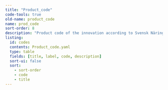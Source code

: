 ```yaml
---
title: "Product_code"
code-tools: true
old-name: product_code
name: prod_code
sort-order: 8
description: "Product code of the innovation according to Svensk Näringslivsindelning SNI 2002 In principle a five digit code is entered where possible"
listing:
  id: codes
  contents: Product_code.yaml
  type: table
  fields: [title, label, code, description]
  sort-ui: false
  sort:
    - sort-order
    - code
    - title
---
```


:::{ #Codes }
:::
